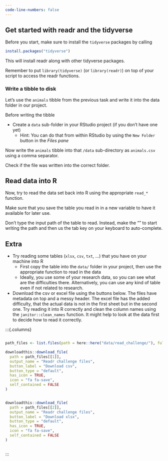 ```yaml
---
code-line-numbers: false
---
```


## Get started with readr and the tidyverse

Before you start, make sure to install the `tidyverse` packages by calling

```r
install.packages("tidyverse")
```

This will install readr along with other tidyverse packages.

Remember to put `library(tidyverse)` (or `library(readr)`) on top of your script to access the readr functions.

### Write a tibble to disk

Let's use the `animals` tibble from the previous task and write it into the data folder in our project.

Before writing the tibble

- Create a `data` sub-folder in your RStudio project (if you don't have one yet)
  - Hint: You can do that from within RStudio by using the `New Folder` button in the *Files pane* 

Now write the `animals` tibble into that `/data` sub-directory as `animals.csv` using a comma separator.

Check if the file was written into the correct folder.

## Read data into R

Now, try to read the data set back into R using the appropriate `read_*` function.

Make sure that you save the table you read in in a new variable to have it available for later use.

:::{.callout-tip}

Don't type the input path of the table to read. Instead, make the "" to start writing the path and then us the tab key on your keyboard to auto-complete.

:::

## Extra

- Try reading some tables (`xlsx`, `csv`, `txt`, ...) that you have on your machine into R
  - First copy the table into the `data/` folder in your project, then use the appropriate function to read in the data
  - Ideally, you use some of your research data, so you can see what are 
  the difficulties there. Alternatively, you can use any kind of table even if not related to research.
- Download the csv or excel file using the buttons below. The files have metadata on top and a messy header. The excel file has the added difficulty, that the actual data is not in the first
  sheet but in the second one. Try reading it into R correctly and clean the column names using the `janitor::clean_names` function. It might help to look at the data first to decide 
  how to read it correctly.

:::{.columns}

::: {.column}

```r
path_files <- list.files(path = here::here("data/read_challenge/"), full.names = TRUE)

downloadthis::download_file(
  path = path_files[[1]],
  output_name = "Readr challenge files",
  button_label = "Download csv",
  button_type = "default",
  has_icon = TRUE,
  icon = "fa fa-save",
  self_contained = FALSE
)
```

:::
::: {.column}

```r
downloadthis::download_file(
  path = path_files[[2]],
  output_name = "Readr challenge files",
  button_label = "Download xlsx",
  button_type = "default",
  has_icon = TRUE,
  icon = "fa fa-save",
  self_contained = FALSE
)
```

:::

::: <!-- end columns -->



